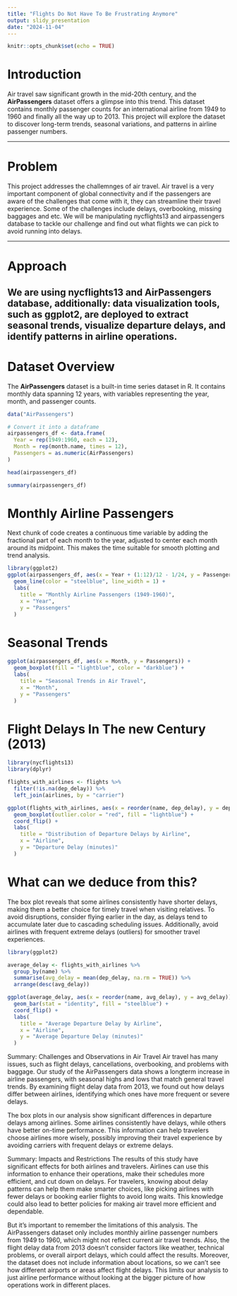 ---
title: "Flights Do Not Have To Be Frustrating Anymore"
output: slidy_presentation
date: "2024-11-04"
---

```{r setup, include=FALSE}
knitr::opts_chunk$set(echo = TRUE)
```

# Introduction

Air travel saw significant growth in the mid-20th century, and the **AirPassengers** dataset offers a glimpse into this trend. This dataset contains monthly passenger counts for an international airline from 1949 to 1960 and finally all the way up to 2013. This project will explore the dataset to discover long-term trends, seasonal variations, and patterns in airline passenger numbers.

---

# Problem
This project addresses the challemnges of air travel. Air travel is a very important component of global connectivity and if the passengers are aware of the challenges that come with it, they can streamline their travel experience. Some of the challenges include delays, overbooking, missing baggages and etc.
We will be manipulating nycflights13 and airpassengers database to tackle our challenge and find out what flights we can pick to avoid running into delays.

---

# Approach
We are using **nycflights13** and **AirPassengers** database, additionally: data visualization tools, such as ggplot2, are deployed to extract seasonal trends, visualize departure delays, and identify patterns in airline operations.
---


# Dataset Overview

The **AirPassengers** dataset is a built-in time series dataset in R. It contains monthly data spanning 12 years, with variables representing the year, month, and passenger counts.

```{r}
data("AirPassengers")

# Convert it into a dataframe
airpassengers_df <- data.frame(
  Year = rep(1949:1960, each = 12),
  Month = rep(month.name, times = 12),
  Passengers = as.numeric(AirPassengers)
)

head(airpassengers_df)


```


```{r}
summary(airpassengers_df)

```

# Monthly Airline Passengers

Next chunk of code creates a continuous time variable by adding the fractional part of each month to the year, adjusted to center each month around its midpoint. This makes the time suitable for smooth plotting and trend analysis.

```{r}
library(ggplot2)
ggplot(airpassengers_df, aes(x = Year + (1:12)/12 - 1/24, y = Passengers)) +
  geom_line(color = "steelblue", line_width = 1) +
  labs(
    title = "Monthly Airline Passengers (1949-1960)",
    x = "Year",
    y = "Passengers"
  )

```


# Seasonal Trends

```{r}
ggplot(airpassengers_df, aes(x = Month, y = Passengers)) +
  geom_boxplot(fill = "lightblue", color = "darkblue") +
  labs(
    title = "Seasonal Trends in Air Travel",
    x = "Month",
    y = "Passengers"
  )

```

# Flight Delays In The new Century (2013)



```{r}
library(nycflights13)
library(dplyr)

flights_with_airlines <- flights %>%
  filter(!is.na(dep_delay)) %>%  
  left_join(airlines, by = "carrier")

ggplot(flights_with_airlines, aes(x = reorder(name, dep_delay), y = dep_delay)) +
  geom_boxplot(outlier.color = "red", fill = "lightblue") +
  coord_flip() +
  labs(
    title = "Distribution of Departure Delays by Airline",
    x = "Airline",
    y = "Departure Delay (minutes)"
  )

```

# What can we deduce from this?

The box plot reveals that some airlines consistently have shorter delays, making them a better choice for timely travel when visiting relatives. To avoid disruptions, consider flying earlier in the day, as delays tend to accumulate later due to cascading scheduling issues. Additionally, avoid airlines with frequent extreme delays (outliers) for smoother travel experiences.


```{r}
library(ggplot2)

average_delay <- flights_with_airlines %>%
  group_by(name) %>%
  summarise(avg_delay = mean(dep_delay, na.rm = TRUE)) %>%
  arrange(desc(avg_delay))

ggplot(average_delay, aes(x = reorder(name, avg_delay), y = avg_delay)) +
  geom_bar(stat = "identity", fill = "steelblue") +
  coord_flip() +
  labs(
    title = "Average Departure Delay by Airline",
    x = "Airline",
    y = "Average Departure Delay (minutes)"
  ) 
```

Summary: Challenges and Observations in Air Travel
Air travel has many issues, such as flight delays, cancellations, overbooking, and problems with baggage. Our study of the AirPassengers data shows a longterm increase in airline passengers, with seasonal highs and lows that match general travel trends. By examining flight delay data from 2013, we found out how delays differ between airlines, identifying which ones have more frequent or severe delays.

The box plots in our analysis show significant differences in departure delays among airlines. Some airlines consistently have delays, while others have better on-time performance. This information can help travelers choose airlines more wisely, possibly improving their travel experience by avoiding carriers with frequent delays or extreme delays.

Summary: Impacts and Restrictions
The results of this study have significant effects for both airlines and travelers. Airlines can use this information to enhance their operations, make their schedules more efficient, and cut down on delays. For travelers, knowing about delay patterns can help them make smarter choices, like picking airlines with fewer delays or booking earlier flights to avoid long waits. This knowledge could also lead to better policies for making air travel more efficient and dependable.

But it's important to remember the limitations of this analysis. The AirPassengers dataset only includes monthly airline passenger numbers from 1949 to 1960, which might not reflect current air travel trends. Also, the flight delay data from 2013 doesn't consider factors like weather, technical problems, or overall airport delays, which could affect the results. Moreover, the dataset does not include information about locations, so we can't see how different airports or areas affect flight delays. This limits our analysis to just airline performance without looking at the bigger picture of how operations work in different places.
